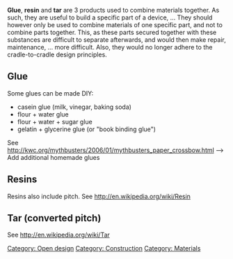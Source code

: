 {{Copyedit|Grammar, spelling, clarity and references need work.}}

'''Glue''', '''resin''' and '''tar''' are 3 products used to combine materials together. As such, they are useful to build a specific part of a device, ... They should however only be used to combine materials of one specific part, and not to combine parts together. This, as these parts secured together with these substances are difficult to separate afterwards, and would then make repair, maintenance, ... more difficult. Also, they would no longer adhere to the cradle-to-cradle design principles.

==Glue==
Some glues can be made DIY:
* casein glue (milk, vinegar, baking soda)
* flour + water glue
* flour + water + sugar glue
* gelatin + glycerine glue (or "book binding glue")
See http://kwc.org/mythbusters/2006/01/mythbusters_paper_crossbow.html
--> Add additional homemade glues

==Resins==
Resins also include pitch.
See http://en.wikipedia.org/wiki/Resin

==Tar (converted pitch)==
See http://en.wikipedia.org/wiki/Tar

[[Category: Open design]]
[[Category: Construction]]
[[Category: Materials]]